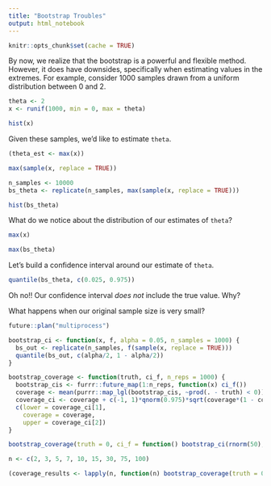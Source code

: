 ```yaml
---
title: "Bootstrap Troubles"
output: html_notebook
---
```


```r
knitr::opts_chunk$set(cache = TRUE)
```

By now, we realize that the bootstrap is a powerful and flexible method. However,
it does have downsides, specifically when estimating values in the extremes. For
example, consider 1000 samples drawn from a uniform distribution between 0 and 2.

```r
theta <- 2
x <- runif(1000, min = 0, max = theta)
```

```r
hist(x)
```


Given these samples, we'd like to estimate `theta`.

```r
(theta_est <- max(x))
```


```r
max(sample(x, replace = TRUE))
```


```r
n_samples <- 10000
bs_theta <- replicate(n_samples, max(sample(x, replace = TRUE)))
```

```r
hist(bs_theta)
```

What do we notice about the distribution of our estimates of `theta`?

```r
max(x)
```

```r
max(bs_theta)
```

Let's build a confidence interval around our estimate of `theta`.

```r
quantile(bs_theta, c(0.025, 0.975))
```

Oh no!! Our confidence interval *does not* include the true value. Why?

What happens when our original sample size is very small?
```r
future::plan("multiprocess")

bootstrap_ci <- function(x, f, alpha = 0.05, n_samples = 1000) {
  bs_out <- replicate(n_samples, f(sample(x, replace = TRUE)))
  quantile(bs_out, c(alpha/2, 1 - alpha/2))
}

bootstrap_coverage <- function(truth, ci_f, n_reps = 1000) {
  bootstrap_cis <- furrr::future_map(1:n_reps, function(x) ci_f())
  coverage <- mean(purrr::map_lgl(bootstrap_cis, ~prod(. - truth) < 0))
  coverage_ci <- coverage + c(-1, 1)*qnorm(0.975)*sqrt(coverage*(1 - coverage)/n_reps)
  c(lower = coverage_ci[1],
    coverage = coverage,
    upper = coverage_ci[2])
}
```

```r
bootstrap_coverage(truth = 0, ci_f = function() bootstrap_ci(rnorm(50), mean))
```


```r
n <- c(2, 3, 5, 7, 10, 15, 30, 75, 100)

(coverage_results <- lapply(n, function(n) bootstrap_coverage(truth = 0, ci_f = function() bootstrap_ci(rnorm(n), mean, n_samples = 5000))))
```


